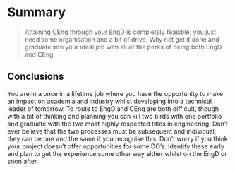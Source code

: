 # Summary

> Attaining CEng through your EngD is completely feasible; you just need some
organisation and a bit of drive. Why not get it done and graduate into your ideal job with all of the perks of being both EngD and CEng.

## Conclusions

You are in a once in a lifetime job where you have the opportunity to make an impact on
academia and industry whilst developing into a technical leader of tomorrow. To route to
EngD and CEng are both difficult, though with a bit of thinking and planning you can kill two
birds with one portfolio and graduate with the two most highly respected titles in engineering.
Don’t ever believe that the two processes must be subsequent and individual; they can be
one and the same if you recognise this. Don’t worry if you think your project doesn’t offer
opportunities for some DO’s. Identify these early and plan to get the experience some other
way either whilst on the EngD or soon after.